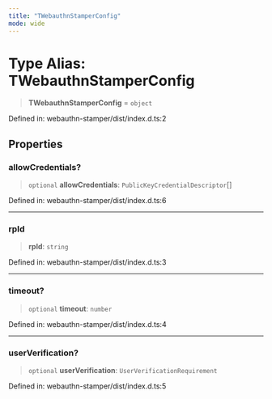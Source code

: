 ```yaml
---
title: "TWebauthnStamperConfig"
mode: wide
---
```

  
# Type Alias: TWebauthnStamperConfig

> **TWebauthnStamperConfig** = `object`

Defined in: webauthn-stamper/dist/index.d.ts:2

## Properties

### allowCredentials?

> `optional` **allowCredentials**: `PublicKeyCredentialDescriptor`[]

Defined in: webauthn-stamper/dist/index.d.ts:6

***

### rpId

> **rpId**: `string`

Defined in: webauthn-stamper/dist/index.d.ts:3

***

### timeout?

> `optional` **timeout**: `number`

Defined in: webauthn-stamper/dist/index.d.ts:4

***

### userVerification?

> `optional` **userVerification**: `UserVerificationRequirement`

Defined in: webauthn-stamper/dist/index.d.ts:5
